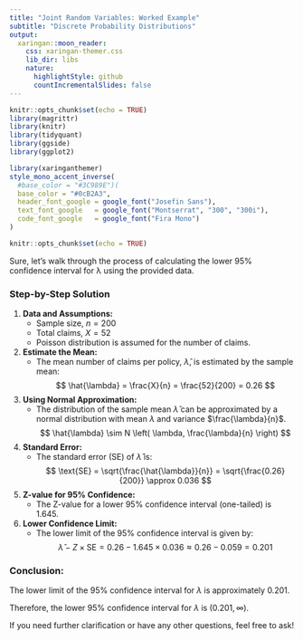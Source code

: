 ```yaml
---
title: "Joint Random Variables: Worked Example"
subtitle: "Discrete Probability Distributions"
output:
  xaringan::moon_reader:
    css: xaringan-themer.css
    lib_dir: libs
    nature:
      highlightStyle: github
      countIncrementalSlides: false
---
```



```r
knitr::opts_chunk$set(echo = TRUE)
library(magrittr)
library(knitr)
library(tidyquant)
library(ggside)
library(ggplot2)


```

```r
library(xaringanthemer)
style_mono_accent_inverse(
  #base_color = "#3C989E")(
  base_color = "#0cB2A3",
  header_font_google = google_font("Josefin Sans"),
  text_font_google   = google_font("Montserrat", "300", "300i"),
  code_font_google   = google_font("Fira Mono")
)
```

```r
knitr::opts_chunk$set(echo = TRUE)
```


Sure, let's walk through the process of calculating the lower 95% confidence interval for λ using the provided data.

### Step-by-Step Solution

1. **Data and Assumptions:**
   - Sample size, $n = 200$
   - Total claims, $X = 52$
   - Poisson distribution is assumed for the number of claims.

2. **Estimate the Mean:**
   - The mean number of claims per policy, $\hat{\lambda}$, is estimated by the sample mean:
     $$
     \hat{\lambda} = \frac{X}{n} = \frac{52}{200} = 0.26
     $$

3. **Using Normal Approximation:**
   - The distribution of the sample mean $\hat{\lambda}$ can be approximated by a normal distribution with mean $\lambda$ and variance $\frac{\lambda}{n}$.
     $$
     \hat{\lambda} \sim N \left( \lambda, \frac{\lambda}{n} \right)
     $$

4. **Standard Error:**
   - The standard error (SE) of $\hat{\lambda}$ is:
     $$
     \text{SE} = \sqrt{\frac{\hat{\lambda}}{n}} = \sqrt{\frac{0.26}{200}} \approx 0.036
     $$

5. **Z-value for 95% Confidence:**
   - The Z-value for a lower 95% confidence interval (one-tailed) is 1.645.

6. **Lower Confidence Limit:**
   - The lower limit of the 95% confidence interval is given by:
     $$
     \hat{\lambda} - Z \times \text{SE} = 0.26 - 1.645 \times 0.036 \approx 0.26 - 0.059 = 0.201
     $$

### Conclusion:
The lower limit of the 95% confidence interval for $\lambda$ is approximately $0.201$.

Therefore, the lower 95% confidence interval for $\lambda$ is $(0.201, \infty)$.

If you need further clarification or have any other questions, feel free to ask!